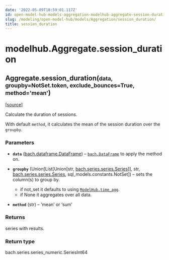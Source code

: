 ```yaml
---
date: '2022-05-09T18:59:01.117Z'
id: open-model-hub-models-aggregation-modelhub-aggregate-session-duration
slug: /modeling/open-model-hub/models/Aggregation/session_duration/
title: session_duration
---
```


# modelhub.Aggregate.session_duration

<div className="method">

<h2 className="signature-method"><span className="additional-name">Aggregate.</span><span className="name">session_duration(</span><small className="parameter-list"><span className="parameter" id="data">data</span>, <span className="parameter" id="groupby">groupby=NotSet.token</span>, <span className="parameter" id="exclude_bounces">exclude_bounces=True</span>, <span className="parameter" id="method">method='mean'</span></small>)</h2>


&#8203;<span className="view-source">[[source]](https://github.com/objectiv/objectiv-analytics/blob/main/modelhub/modelhub/aggregate.py)</span>

<div className="content">

Calculate the duration of sessions.

With default `method`, it calculates the mean of the session duration over the `groupby`.


### Parameters

* **`data`** ([bach.dataframe.DataFrame](/modeling/bach/api-reference/DataFrame/index.mdx)) – [`bach.DataFrame`](/modeling/bach/api-reference/DataFrame/index.mdx) to apply the method on.
* **`groupby`** (Union[List[Union[str, [bach.series.series.Series](/modeling/bach/api-reference/Series/index.mdx)]], str, [bach.series.series.Series](/modeling/bach/api-reference/Series/index.mdx), sql_models.constants.NotSet]) – sets the column(s) to group by.
  * if not_set it defaults to using [`ModelHub.time_agg`](/modeling/open-model-hub/api-reference/ModelHub/modelhub.ModelHub.time_agg.mdx).
  * if None it aggregates over all data.

* **`method`** (str) – ‘mean’ or ‘sum’



### Returns

series with results.



### Return type

bach.series.series_numeric.SeriesInt64



</div>


</div>
